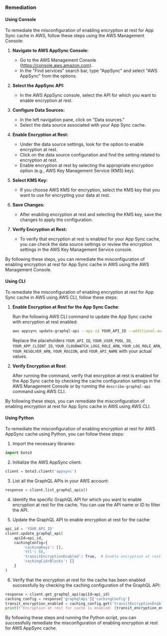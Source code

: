### Remediation

#### Using Console

To remediate the misconfiguration of enabling encryption at rest for App Sync cache in AWS, follow these steps using the AWS Management Console:

1. **Navigate to AWS AppSync Console:**
   - Go to the AWS Management Console (https://console.aws.amazon.com).
   - In the "Find services" search bar, type "AppSync" and select "AWS AppSync" from the options.

2. **Select the AppSync API:**
   - In the AWS AppSync console, select the API for which you want to enable encryption at rest.

3. **Configure Data Sources:**
   - In the left navigation pane, click on "Data sources."
   - Select the data source associated with your App Sync cache.

4. **Enable Encryption at Rest:**
   - Under the data source settings, look for the option to enable encryption at rest.
   - Click on the data source configuration and find the setting related to encryption at rest.
   - Enable encryption at rest by selecting the appropriate encryption option (e.g., AWS Key Management Service (KMS) key).

5. **Select KMS Key:**
   - If you choose AWS KMS for encryption, select the KMS key that you want to use for encrypting your data at rest.

6. **Save Changes:**
   - After enabling encryption at rest and selecting the KMS key, save the changes to apply the configuration.

7. **Verify Encryption at Rest:**
   - To verify that encryption at rest is enabled for your App Sync cache, you can check the data source settings or review the encryption settings in the AWS Key Management Service console.

By following these steps, you can remediate the misconfiguration of enabling encryption at rest for App Sync cache in AWS using the AWS Management Console.

#### Using CLI

To remediate the misconfiguration of enabling encryption at rest for App Sync cache in AWS using AWS CLI, follow these steps:

1. **Enable Encryption at Rest for the App Sync Cache**:
   
   Run the following AWS CLI command to update the App Sync cache with encryption at rest enabled:
   
   ```bash
   aws appsync update-graphql-api --api-id YOUR_API_ID --additional-authentication-providers "CognitoUserPoolConfig={UserPoolId=YOUR_USER_POOL_ID,AppIdClientRegex=YOUR_APP_CLIENT_ID,DefaultAction=ALLOW}" --log-configs "CloudWatchLogsRoleArn=YOUR_CLOUDWATCH_LOGS_ROLE_ARN,FieldLogLevel=ALL" --xray-enabled --cache-key-parameters "QUERY" --default-resolver "CachingConfig={ttl=300,cachingKeys=[]}" --additional-resolvers "typeName=Query,fieldName=getPost,fieldName=getUser,resolver=YOUR_RESOLVER_ARN" --region YOUR_REGION --authentication-type API_KEY --log-settings "RoleArn=YOUR_LOG_ROLE_ARN,LogLevel=ALL" --name YOUR_API_NAME --default-authentication-type API_KEY --additional-authentication-providers "CognitoUserPoolConfig={UserPoolId=YOUR_USER_POOL_ID,AppIdClientRegex=YOUR_APP_CLIENT_ID,DefaultAction=ALLOW}" --xray-enabled
   ```

   Replace the placeholders `YOUR_API_ID`, `YOUR_USER_POOL_ID`, `YOUR_APP_CLIENT_ID`, `YOUR_CLOUDWATCH_LOGS_ROLE_ARN`, `YOUR_LOG_ROLE_ARN`, `YOUR_RESOLVER_ARN`, `YOUR_REGION`, and `YOUR_API_NAME` with your actual values.

2. **Verify Encryption at Rest**:
   
   After running the command, verify that encryption at rest is enabled for the App Sync cache by checking the cache configuration settings in the AWS Management Console or by running the `describe-graphql-api` command using AWS CLI.

By following these steps, you can remediate the misconfiguration of enabling encryption at rest for App Sync cache in AWS using AWS CLI.

#### Using Python

To remediate the misconfiguration of enabling encryption at rest for AWS AppSync cache using Python, you can follow these steps:

1. Import the necessary libraries:
```python
import boto3
```

2. Initialize the AWS AppSync client:
```python
client = boto3.client('appsync')
```

3. List all the GraphQL APIs in your AWS account:
```python
response = client.list_graphql_apis()
```

4. Identify the specific GraphQL API for which you want to enable encryption at rest for the cache. You can use the API name or ID to filter the API.

5. Update the GraphQL API to enable encryption at rest for the cache:
```python
api_id = 'YOUR_API_ID'
client.update_graphql_api(
    apiId=api_id,
    cachingConfig={
        'cachingKeys': [],
        'ttl': 60,
        'transitEncryptionEnabled': True,  # Enable encryption at rest for the cache
        'cachingCidrBlocks': []
    }
)
```

6. Verify that the encryption at rest for the cache has been enabled successfully by checking the caching configuration of the GraphQL API:
```python
response = client.get_graphql_api(apiId=api_id)
caching_config = response['graphqlApi']['cachingConfig']
transit_encryption_enabled = caching_config.get('transitEncryptionEnabled', False)
print(f"Encryption at rest for cache is enabled: {transit_encryption_enabled}")
```

By following these steps and running the Python script, you can successfully remediate the misconfiguration of enabling encryption at rest for AWS AppSync cache.


